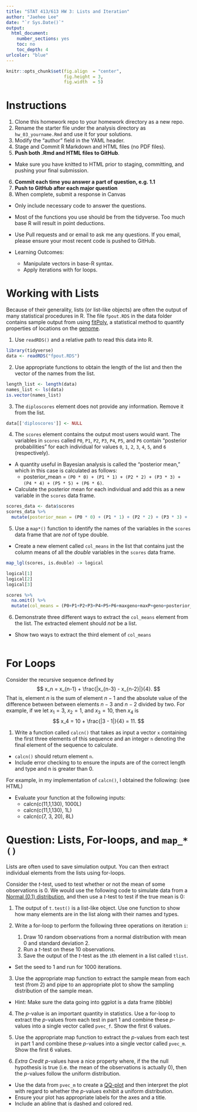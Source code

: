 ```yaml
---
title: "STAT 413/613 HW 3: Lists and Iteration"
author: "Jaehee Lee"
date: "`r Sys.Date()`"
output:
  html_document:
    number_sections: yes
    toc: no
    toc_depth: 4
urlcolor: "blue"
---
```


```r
knitr::opts_chunk$set(fig.align  = "center",
                      fig.height = 3, 
                      fig.width  = 5)
```

# Instructions {-}

1. Clone this homework repo to your homework directory as a new repo.
2. Rename the starter file under the analysis directory as `hw_03_yourname.Rmd` and use it for your solutions.   
3. Modify the "author" field in the YAML header.  
4. Stage and Commit R Markdown and HTML files (no PDF files).   
5. **Push both .Rmd and HTML files to GitHub**.   
- Make sure you have knitted to HTML prior to staging, committing, and pushing your final submission.  
6. **Commit each time you answer a part of question, e.g. 1.1**   
7. **Push to GitHub after each major question**   
8. When complete, submit a response in Canvas  
    
- Only include necessary code to answer the questions.
- Most of the functions you use should be from the tidyverse. Too much base R will result in point deductions.
- Use Pull requests and or email to ask me any questions. If you email, please ensure your most recent code is pushed to GitHub.

- Learning Outcomes:
    - Manipulate vectors in base-R syntax.
    - Apply iterations with for loops.

# Working with Lists

Because of their generality, lists (or list-like objects) are often the output of many statistical procedures in R. The file `fpout.RDS` in the data folder contains sample output from using [fitPoly](https://cran.r-project.org/package=fitPoly), a statistical
method to quantify properties of locations on the [genome](https://www.ncbi.nlm.nih.gov/pmc/articles/PMC5915555/).  

1. Use `readRDS()` and a relative path to read this data into R.
```r
library(tidyverse)
data <- readRDS("fpout.RDS")
```

2. Use appropriate functions to obtain the length of the list and then the vector of the names from the list.
```r
length_list <- length(data)  
names_list <- ls(data)
is.vector(names_list)
```

3. The `diploscores` element does not provide any information. Remove it from the list.
```r
data[['diploscores']] <- NULL
```
  
4. The `scores` element contains the output most users would want. The variables in `scores` called `P0`, `P1`, `P2`, `P3`, `P4`, `P5`, and `P6` contain "posterior probabilities" for each individual for values    `0`, `1`, `2`, `3`, `4`, `5`, and `6` (respectively).  
- A quantity useful in Bayesian analysis is called the "posterior mean," which in this case is calculated as follows:
  + posterior_mean = `(P0 * 0) + (P1 * 1) + (P2 * 2) + (P3 * 3) + (P4 * 4) + (P5 * 5) + (P6 * 6)`.
- Calculate the posterior mean for each individual and add this as a new variable in the `scores` data frame.
```r
scores_data <- data$scores
scores_data %>%  
  mutate(posterior_mean = (P0 * 0) + (P1 * 1) + (P2 * 2) + (P3 * 3) + (P4 * 4) + (P5 * 5) + (P6 * 6)) -> scores
```

5. Use a `map*()` function to identify the names of the variables in the `scores` data frame that are *not* of type double.  
- Create a new element called `col_means` in the list that contains just the column means of all the *double* variables in the `scores` data frame.
```r
map_lgl(scores, is.double) -> logical

logical[1] 
logical[2] 
logical[3] 

scores %>% 
  na.omit() %>% 
  mutate(col_means = (P0+P1+P2+P3+P4+P5+P6+maxgeno+maxP+geno+posterior_mean)/11) -> scores
```

6. Demonstrate three different ways to extract the `col_means` element from the list.  The extracted element should *not* be a list. 
- Show two ways to extract the third element of `col_means`
```r

```

# For Loops

Consider the recursive sequence defined by
$$
x_n = x_{n-1} + \frac{|x_{n-3} - x_{n-2}|}{4}.
$$
That is, element $n$ is the sum of element $n-1$ and the absolute value of the difference between between elements $n-3$ and $n-2$ divided by two. For example, if we let $x_1 = 3$, $x_2 = 1$, and $x_3 = 10$, then $x_4$ is
$$
x_4 = 10 + \frac{|3 - 1|}{4} = 11.
$$

1. Write a function called `calcn()` that takes as input a vector `x` containing the first three elements of this sequence and an integer `n` denoting the final element of the sequence to calculate.  
- `calcn()` should return element `n`.
- Include error checking to to ensure the inputs are of the correct length and type and n is greater than 0.

For example, in my implementation of `calcn()`, I obtained the following: (see HTML)

- Evaluate your function at the following inputs:
  + calcn(c(11,1,130), 1000L)  
  + calcn(c(11,1,130), 1L)  
  + calcn(c(7, 3, 20), 8L)  

# Question: Lists, For-loops, and `map_*()`

Lists are often used to save simulation output. You can then extract individual elements from the lists using for-loops.

Consider the $t$-test, used to test whether or not the mean of some observations is 0. We would use the following code to simulate data from a [Normal (0,1) distribution](https://en.wikipedia.org/wiki/Normal_distribution), and then use a $t$-test to test if the true mean is 0:

1. The output of `t.test()` is a list-like object. Use one function to show how many elements are in the list along with their names and types.

2. Write a for-loop to perform the following three operations on iteration `i`:
    1. Draw 10 random observations from a normal distribution with mean 0 and standard deviation 2.
    2. Run a $t$-test on these 10 observations.
    3. Save the output of the $t$-test as the `i`th element in a list called `tlist`.  
    
- Set the seed to 1 and run for 1000 iterations.
    
3. Use the appropriate map function to extract the sample mean from each test (from 2) and pipe to an appropriate plot to show the sampling distribution of the sample mean.
- Hint: Make sure the data going into ggplot is a data frame (tibble)

4. The $p$-value is an important quantity in statistics. Use a for-loop to extract the $p$-values from each test in part 1 and combine these
   $p$-values into a single vector called `pvec_f`. Show the first 6 values.

5. Use the appropriate map function to extract the $p$-values from each test in part 1 and combine these $p$-values into a single vector called `pvec_m`. Show the first 6 values.

6. *Extra Credit* $p$-values have a nice property where, if the the null hypothesis is true (i.e. the mean of the observations is actually 0), then the $p$-values follow the uniform distribution. 

- Use the data from `pvec_m` to create a [QQ-plot](https://en.wikipedia.org/wiki/Q–Q_plot) and then interpret the plot with regard to whether the $p$-values exhibit a uniform distribution.  
- Ensure your plot has appropriate labels for the axes and a title. 
- Include an abline that is dashed and colored red.



